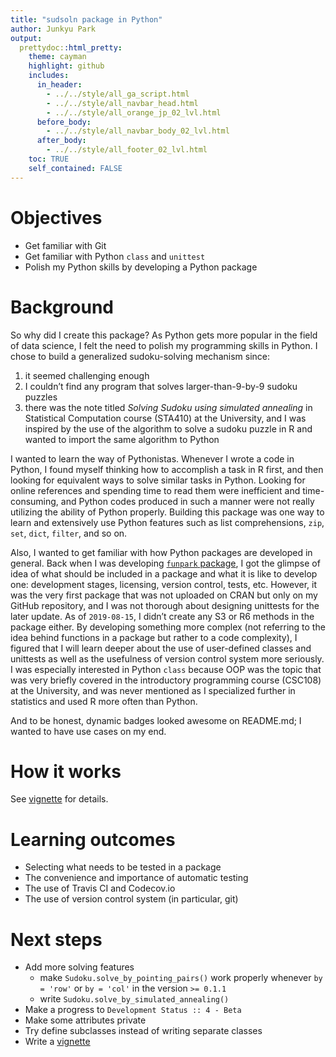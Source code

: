 ```yaml
---
title: "sudsoln package in Python"
author: Junkyu Park
output: 
  prettydoc::html_pretty:
    theme: cayman
    highlight: github
    includes:
      in_header: 
        - ../../style/all_ga_script.html
        - ../../style/all_navbar_head.html
        - ../../style/all_orange_jp_02_lvl.html
      before_body:
        - ../../style/all_navbar_body_02_lvl.html
      after_body:
        - ../../style/all_footer_02_lvl.html
    toc: TRUE
    self_contained: FALSE
---
```



# Objectives

* Get familiar with Git
* Get familiar with Python `class` and `unittest`
* Polish my Python skills by developing a Python package


# Background

So why did I create this package? As Python gets more popular in the field of data science, I felt the need to polish my programming skills in Python. I chose to build a generalized sudoku-solving mechanism since:

1. it seemed challenging enough
2. I couldn't find any program that solves larger-than-9-by-9 sudoku puzzles
3. there was the note titled *Solving Sudoku using simulated annealing* in Statistical Computation course (STA410) at the University, and I was inspired by the use of the algorithm to solve a sudoku puzzle in R and wanted to import the same algorithm to Python


I wanted to learn the way of Pythonistas. Whenever I wrote a code in Python, I found myself thinking how to accomplish a task in R first, and then looking for equivalent ways to solve similar tasks in Python. Looking for online references and spending time to read them were inefficient and time-consuming, and Python codes produced in such a manner were not really utilizing the ability of Python properly. Building this package was one way to learn and extensively use Python features such as list comprehensions, `zip`, `set`, `dict`, `filter`, and so on.

Also, I wanted to get familiar with how Python packages are developed in general. Back when I was developing [`funpark` package](funpark.html), I got the glimpse of idea of what should be included in a package and what it is like to develop one: development stages, licensing, version control, tests, etc. However, it was the very first package that was not uploaded on CRAN but only on my GitHub repository, and I was not thorough about designing unittests for the later update. As of `2019-08-15`, I didn't create any S3 or R6 methods in the package either. By developing something more complex (not referring to the idea behind functions in a package but rather to a code complexity), I figured that I will learn deeper about the use of user-defined classes and unittests as well as the usefulness of version control system more seriously. I was especially interested in Python `class` because OOP was the topic that was very briefly covered in the introductory programming course (CSC108) at the University, and was never mentioned as I specialized further in statistics and used R more often than Python.

And to be honest, dynamic badges looked awesome on README.md; I wanted to have use cases on my end.


# How it works


See [vignette](sudsoln/introduction.html) for details.



# Learning outcomes

* Selecting what needs to be tested in a package
* The convenience and importance of automatic testing
* The use of Travis CI and Codecov.io
* The use of version control system (in particular, git)


# Next steps

* Add more solving features
  + make `Sudoku.solve_by_pointing_pairs()` work properly whenever `by = 'row'` or `by = 'col'` in the version `>= 0.1.1`
  + write `Sudoku.solve_by_simulated_annealing()`
* Make a progress to `Development Status :: 4 - Beta`
* Make some attributes private
* Try define subclasses instead of writing separate classes
* Write a [vignette](sudsoln/introduction.html)




